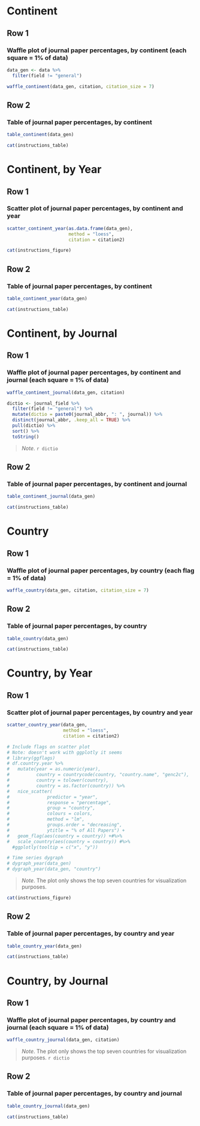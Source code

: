# Continent {data-navmenu="Psychology and Economics"}

## Row 1 {data-height=600}

### Waffle plot of journal paper percentages, by continent (each square = 1% of data)

```r
data_gen <- data %>% 
  filter(field != "general")

waffle_continent(data_gen, citation, citation_size = 7)

```

## Row 2 {data-height=600}

### Table of journal paper percentages, by continent {data-width=1000}

```r
table_continent(data_gen)

```

```r
cat(instructions_table)
```

# Continent, by Year {data-navmenu="Psychology and Economics"}

## Row 1 {data-height=700}

### Scatter plot of journal paper percentages, by continent and year {data-width=1460}

```r
scatter_continent_year(as.data.frame(data_gen), 
                       method = "loess",
                       citation = citation2)

```

```r
cat(instructions_figure)
```

## Row 2 {data-height=600}

### Table of journal paper percentages, by continent {data-width=1000}

```r
table_continent_year(data_gen)

```

```r
cat(instructions_table)
```

# Continent, by Journal {data-navmenu="Psychology and Economics"}

## Row 1 {data-height=1000}

### Waffle plot of journal paper percentages, by continent and journal (each square = 1% of data)

```r
waffle_continent_journal(data_gen, citation)

dictio <- journal_field %>% 
  filter(field != "general") %>% 
  mutate(dictio = paste0(journal_abbr, ": ", journal)) %>% 
  distinct(journal_abbr, .keep_all = TRUE) %>% 
  pull(dictio) %>% 
  sort() %>% 
  toString()
```

> *Note*. `r dictio`

## Row 2 {data-width=800}

### Table of journal paper percentages, by continent and journal {data-width=1000}

```r
table_continent_journal(data_gen)

```

```r
cat(instructions_table)
```

# Country {data-navmenu="Psychology and Economics"}

## Row 1 {data-height=700}

### Waffle plot of journal paper percentages, by country (each flag = 1% of data)

```r
waffle_country(data_gen, citation, citation_size = 7)

```

## Row 2 {data-height=650}

### Table of journal paper percentages, by country {data-width=1000}

```r
table_country(data_gen)

```

```r
cat(instructions_table)
```

# Country, by Year {data-navmenu="Psychology and Economics"}

## Row 1 {data-height=700}

### Scatter plot of journal paper percentages, by country and year {data-width=1460}

```r
scatter_country_year(data_gen,
                     method = "loess",
                     citation = citation2)

# Include flags on scatter plot
# Note: doesn't work with ggplotly it seems
# library(ggflags)
# df.country.year %>%
#   mutate(year = as.numeric(year),
#          country = countrycode(country, "country.name", "genc2c"),
#          country = tolower(country),
#          country = as.factor(country)) %>%
#   nice_scatter(
#              predictor = "year",
#              response = "percentage",
#              group = "country",
#              colours = colors,
#              method = "lm",
#              groups.order = "decreasing",
#              ytitle = "% of All Papers") + 
#   geom_flag(aes(country = country)) +#%>%
#   scale_country(aes(country = country)) #%>%
  #ggplotly(tooltip = c("x", "y"))

# Time series dygraph 
# dygraph_year(data_gen)
# dygraph_year(data_gen, "country")

```

> *Note*. The plot only shows the top seven countries for visualization purposes.

```r
cat(instructions_figure)
```

## Row 2 {data-height=650}

### Table of journal paper percentages, by country and year {data-width=1000}

```r
table_country_year(data_gen)

```

```r
cat(instructions_table)
```

# Country, by Journal {data-navmenu="Psychology and Economics"}

## Row 1 {data-height=680}

### Waffle plot of journal paper percentages, by country and journal (each square = 1% of data) {data-height=680}

```r
waffle_country_journal(data_gen, citation)

```

> *Note*. The plot only shows the top seven countries for visualization purposes. `r dictio`

## Row 2 {data-height=680}

### Table of journal paper percentages, by country and journal {data-width=1000}

```r
table_country_journal(data_gen)

```

```r
cat(instructions_table)
```
